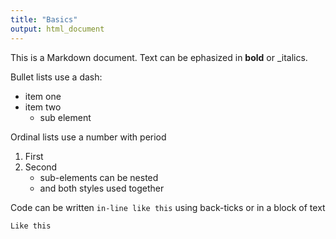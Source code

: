 ```yaml
---
title: "Basics"
output: html_document
---
```


This is a Markdown document. Text can be ephasized in __bold__ or _italics.

Bullet lists use a dash:

- item one
- item two
    - sub element

Ordinal lists use a number with period

1. First
2. Second
    + sub-elements can be nested
    + and both styles used together


Code can be written `in-line like this` using back-ticks or in a block of text

```
Like this
```




